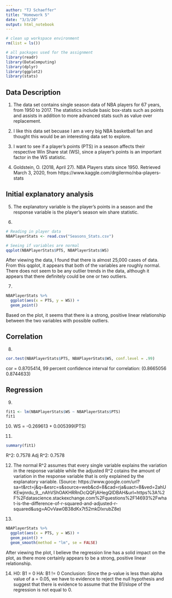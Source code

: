 ```yaml
---
author: "TJ Schaeffer"
title: "Homework 5"
date: "3/3/20"
output: html_notebook
---
```


```r
# clean up workspace environment
rm(list = ls())

# all packages used for the assignment
library(readr)
library(DataComputing)
library(dplyr)
library(ggplot2)
library(stats)
```

## Data Description

1. The data set contains single season data of NBA players for 67 years, from 1950 to 2017. The statistics include basic box-stats such as points and assists in addition to more advanced stats such as value over replacement. 

2. I like this data set becuase I am a very big NBA basketball fan and thought this would be an interesting data set to explore. 

3. I want to see if a player's points (PTS) in a season affects their respective Win Share stat (WS), since a player's points is an important factor in the WS statistic.

4. Goldstein, O. (2018, April 27). NBA Players stats since 1950. Retrieved March 3, 2020, from https://www.kaggle.com/drgilermo/nba-players-stats


## Initial explanatory analysis

5. The explanatory variable is the player's points in a season and the response variable is the player's season win share statistic.  

6. 
```r
# Reading in player data
NBAPlayerStats <- read.csv("Seasons_Stats.csv")
```

```r
# Seeing if variables are normal
qqplot(NBAPlayerStats$PTS, NBAPlayerStats$WS)
```
After viewing the data, I found that there is almost 25,000 cases of data. From this qqplot, it appears that both of the variables are roughly normal. There does not seem to be any outlier trends in the data, although it appears that there definitely could be one or two outliers.

7. 
```r
NBAPlayerStats %>%
  ggplot(aes(x = PTS, y = WS)) +
  geom_point()
```
Based on the plot, it seems that there is a strong, positive linear relationship between the two variables with possible outliers. 

## Correlation
8.
```r
cor.test(NBAPlayerStats$PTS, NBAPlayerStats$WS, conf.level = .99)
```
cor = 0.8705414, 99 percent confidence interval for correlation: (0.8665056 0.8744633)

## Regression
9. 
```r
fit1 <- lm(NBAPlayerStats$WS ~ NBAPlayerStats$PTS)
fit1
```

10. WS = -0.269613 + 0.005399(PTS)

11. 
```r
summary(fit1)
```
R^2: 0.7578 Adj R^2: 0.7578

12. The normal R^2 assumes that every single variable explains the variation in the response variable while the adjusted R^2 cotains the amount of variation in the response variable that is only explained by the explanatory variable. (Source: https://www.google.com/url?sa=t&rct=j&q=&esrc=s&source=web&cd=8&cad=rja&uact=8&ved=2ahUKEwjnrdu_9__nAhVShOAKHRRnDcQQFjAHegQIDBAH&url=https%3A%2F%2Fdatascience.stackexchange.com%2Fquestions%2F14693%2Fwhat-is-the-difference-of-r-squared-and-adjusted-r-squared&usg=AOvVaw0B38dKx7t52mkDIxrubZ8e)

13. 
```r
NBAPlayerStats %>%
  ggplot(aes(x = PTS, y = WS)) +
  geom_point() +
  geom_smooth(method = "lm", se = FALSE)
```
After viewing the plot, I believe the regression line has a solid impact on the plot, as there more certainly appears to be a strong, positive linear relationship.

14. H0: B1 = 0 HA: B1 != 0
Conclusion: Since the p-value is less than alpha value of a = 0.05, we have to evidence to reject the null hypothesis and suggest that there is evidence to assume that the B1/slope of the regression is not equal to 0.


